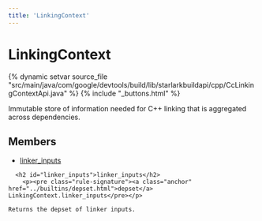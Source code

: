 ```yaml
---
title: 'LinkingContext'
---
```


<html devsite>
<head>
  <meta name="project_path" value="/_project.yaml">
  <meta name="book_path" value="/_book.yaml">
</head>
<body>

<h1 class="page-title" id="modules.LinkingContext">LinkingContext</h1>

{% dynamic setvar source_file "src/main/java/com/google/devtools/build/lib/starlarkbuildapi/cpp/CcLinkingContextApi.java" %}
{% include "_buttons.html" %}
<!-- {% raw %} -->

Immutable store of information needed for C++ linking that is aggregated across dependencies.

<h2>Members</h2>
<ul>
    <li>
    <a href="#linker_inputs">linker_inputs</a>
  </li>
  </ul>

      <h2 id="linker_inputs">linker_inputs</h2>
        <p><pre class="rule-signature"><a class="anchor" href="../builtins/depset.html">depset</a> LinkingContext.linker_inputs</pre></p>

    Returns the depset of linker inputs.


</body>
</html>

<!-- {% endraw %} -->
